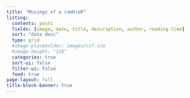 ```yaml
---
title: "Musings of a rambleR"
listing:
  contents: posts
  fields: [image, date, title, description, author, reading-time]
  sort: "date desc"
  type: grid
  #image-placeholder: images/rzf.ico
  #image-height: "128"
  categories: true
  sort-ui: false
  filter-ui: false
  feed: true
page-layout: full
title-block-banner: true
---
```

